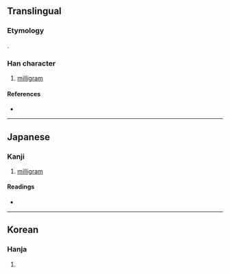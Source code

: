 {{character info}}
==Translingual==

===Etymology===
{{Han compound|瓦|t1=gram|毛|t2=hair|ls=ic}}.

===Han character===
{{Han char|rn=98|rad=瓦|as=04|sn=9|four=12711|canj=MNHQU|ids=⿺瓦毛}}

# [[milligram]]

====References====
* {{Han ref|kx=0748.201|dkj=21466|dj=1157.090|hdz=21422.121|uh=74F1|ud=29937}}

----

==Japanese==

===Kanji===
{{ja-kanji|grade=|rs=瓦04}}

# [[milligram]] {{gloss|unit of mass}}

====Readings====
* {{ja-readings|on=|kun=ミリグラム-|nanori=}}

----

==Korean==

===Hanja===
{{ko-hanja|hangeul=밀리그램|rv=milligeuraem|mr=milligŭraem}}

# {{rfdef|ko|sort=瓦12}}